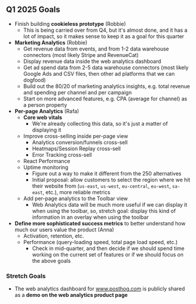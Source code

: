 ## Q1 2025 Goals

* Finish building **cookieless prototype** (Robbie)
  * This is being carried over from Q4, but it's almost done, and it has a lot of impact, so it makes sense to keep it as a goal for this quarter
* **Marketing Analytics** (Robbie)
  * Get revenue data from events, and from 1-2 data warehouse connectors (most likely Stripe and RevenueCat)
  * Display revenue data inside the web analytics dashboard
  * Get ad spend data from 2-5 data warehouse connectors (most likely Google Ads and CSV files, then other ad platforms that we can dogfood)
  * Build out the 80/20 of marketing analytics insights, e.g. total revenue and spending per channel and per campaign
  * Start on more advanced features, e.g. CPA (average for channel) as a person property
* **Per-page Analytics** (Rafa)
  * **Core web vitals**
    * We're already collecting this data, so it's just a matter of displaying it
  * Improve cross-selling inside per-page view
    * Analytics conversion/funnels cross-sell
    * Heatmaps/Session Replay cross-sell
    * Error Tracking cross-sell
  * React Performance
  * Uptime monitoring
    * Figure out a way to make it different from the 250 alternatives
    * Initial proposal: allow customers to select the region where we hit their website from (`us-east`, `us-west`, `eu-central`, `eu-west`, `sa-east`, etc.), more reliable metrics 
  * Add per-page analytics to the Toolbar view
    * Web Analytics data will be much more useful if we can display it when using the toolbar, so, stretch goal: display this kind of information in an overlay when using the toolbar
* **Define more sophisticated success metrics** to better understand how much our users value the product (Anna)
  * Activation, retention, etc.
  * Performance (query-loading speed, total page load speed, etc.)
    * Check in mid-quarter, and then decide if we should spend time working on the current set of features or if we should focus on the above goals

### Stretch Goals

* The web analytics dashboard for www.posthog.com is publicly shared as a **demo on the web analytics product page**
